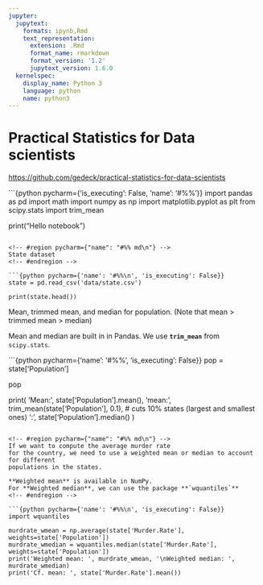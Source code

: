 ```yaml
---
jupyter:
  jupytext:
    formats: ipynb,Rmd
    text_representation:
      extension: .Rmd
      format_name: rmarkdown
      format_version: '1.2'
      jupytext_version: 1.6.0
  kernelspec:
    display_name: Python 3
    language: python
    name: python3
---
```


# Practical Statistics for Data scientists

<https://github.com/gedeck/practical-statistics-for-data-scientists>

```{python pycharm={'is_executing': False, 'name': '#%%\n'}}
import pandas as pd
import math
import numpy as np
import matplotlib.pyplot as plt
from scipy.stats import trim_mean

print("Hello notebook")
```

<!-- #region pycharm={"name": "#%% md\n"} -->
State dataset
<!-- #endregion -->

```{python pycharm={'name': '#%%\n', 'is_executing': False}}
state = pd.read_csv('data/state.csv')

print(state.head())
```

<!-- #region pycharm={"name": "#%% md\n"} -->
Mean, trimmed mean, and median for population.
(Note that mean > trimmed mean > median)

Mean and median are built in in Pandas.
We use **`trim_mean`** from `scipy.stats`.
<!-- #endregion -->

```{python pycharm={'name': '#%%\n', 'is_executing': False}}
pop = state['Population']

pop

print(
    'Mean: ', state['Population'].mean(),
    '\nTrimmed mean: ', trim_mean(state['Population'], 0.1), # cuts 10% states (largest and smallest ones)
    '\nMedian: ', state['Population'].median()
    )
```

<!-- #region pycharm={"name": "#%% md\n"} -->
If we want to compute the average murder rate
for the country, we need to use a weighted mean or median to account for different
populations in the states.

**Weighted mean** is available in NumPy.
For **Weighted median**, we can use the package **`wquantiles`**
<!-- #endregion -->

```{python pycharm={'name': '#%%\n', 'is_executing': False}}
import wquantiles

murdrate_wmean = np.average(state['Murder.Rate'], weights=state['Population'])
murdrate_wmedian = wquantiles.median(state['Murder.Rate'], weights=state['Population'])
print('Weighted mean: ', murdrate_wmean, '\nWeighted median: ', murdrate_wmedian)
print('Cf. mean: ', state['Murder.Rate'].mean())
```
